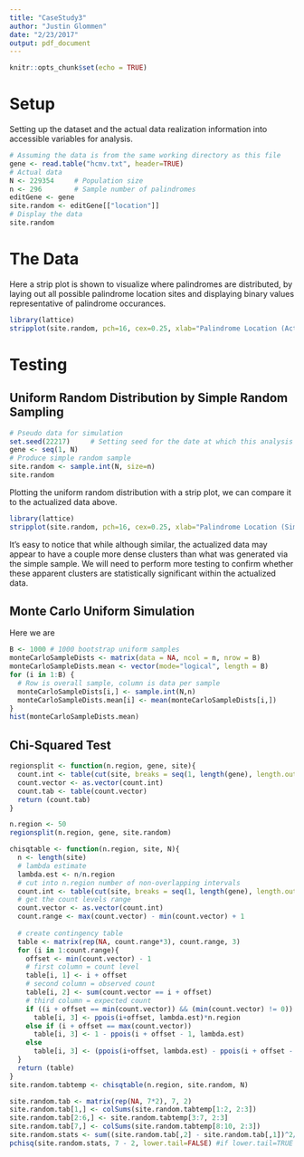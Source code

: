 ```yaml
---
title: "CaseStudy3"
author: "Justin Glommen"
date: "2/23/2017"
output: pdf_document
---
```


```r
knitr::opts_chunk$set(echo = TRUE)
```

# Setup
Setting up the dataset and the actual data realization information into accessible variables for analysis.

```r
# Assuming the data is from the same working directory as this file
gene <- read.table("hcmv.txt", header=TRUE)
# Actual data
N <- 229354     # Population size
n <- 296        # Sample number of palindromes
editGene <- gene
site.random <- editGene[["location"]]
# Display the data
site.random
```

# The Data
Here a strip plot is shown to visualize where palindromes are distributed, by laying out all possible palindrome location sites and displaying binary values representative of palindrome occurances.

```r
library(lattice)
stripplot(site.random, pch=16, cex=0.25, xlab="Palindrome Location (Actualized Data)")
```

# Testing

## Uniform Random Distribution by Simple Random Sampling
```r
# Pseudo data for simulation
set.seed(22217)     # Setting seed for the date at which this analysis was performed
gene <- seq(1, N)
# Produce simple random sample
site.random <- sample.int(N, size=n)
site.random
```

Plotting the uniform random distribution with a strip plot, we can compare it to the actualized data above.

```r
library(lattice)
stripplot(site.random, pch=16, cex=0.25, xlab="Palindrome Location (Simple Random Simulation)")
```

It's easy to notice that while although similar, the actualized data may appear to have a couple more dense clusters than what was generated via the simple sample. We will need to perform more testing to confirm whether these apparent clusters are statistically significant within the actualized data.


## Monte Carlo Uniform Simulation
Here we are 
```r
B <- 1000 # 1000 bootstrap uniform samples
monteCarloSampleDists <- matrix(data = NA, ncol = n, nrow = B)
monteCarloSampleDists.mean <- vector(mode="logical", length = B)
for (i in 1:B) {
  # Row is overall sample, column is data per sample
  monteCarloSampleDists[i,] <- sample.int(N,n)
  monteCarloSampleDists.mean[i] <- mean(monteCarloSampleDists[i,])
}
hist(monteCarloSampleDists.mean)
```

## Chi-Squared Test
```r
regionsplit <- function(n.region, gene, site){
  count.int <- table(cut(site, breaks = seq(1, length(gene), length.out=n.region+1), include.lowest=TRUE))
  count.vector <- as.vector(count.int)
  count.tab <- table(count.vector)
  return (count.tab)
}

n.region <- 50
regionsplit(n.region, gene, site.random)

chisqtable <- function(n.region, site, N){
  n <- length(site)
  # lambda estimate
  lambda.est <- n/n.region
  # cut into n.region number of non-overlapping intervals
  count.int <- table(cut(site, breaks = seq(1, length(gene), length.out=n.region+1), include.lowest=TRUE))
  # get the count levels range
  count.vector <- as.vector(count.int)
  count.range <- max(count.vector) - min(count.vector) + 1
  
  # create contingency table
  table <- matrix(rep(NA, count.range*3), count.range, 3)
  for (i in 1:count.range){
    offset <- min(count.vector) - 1
    # first column = count level
    table[i, 1] <- i + offset
    # second column = observed count
    table[i, 2] <- sum(count.vector == i + offset)
    # third column = expected count
    if ((i + offset == min(count.vector)) && (min(count.vector) != 0))
      table[i, 3] <- ppois(i+offset, lambda.est)*n.region
    else if (i + offset == max(count.vector))
      table[i, 3] <- 1 - ppois(i + offset - 1, lambda.est)
    else
      table[i, 3] <- (ppois(i+offset, lambda.est) - ppois(i + offset - 1, lambda.est))*n.region
  }
  return (table)
}
site.random.tabtemp <- chisqtable(n.region, site.random, N)

site.random.tab <- matrix(rep(NA, 7*2), 7, 2)
site.random.tab[1,] <- colSums(site.random.tabtemp[1:2, 2:3])
site.random.tab[2:6,] <- site.random.tabtemp[3:7, 2:3]
site.random.tab[7,] <- colSums(site.random.tabtemp[8:10, 2:3])
site.random.stats <- sum((site.random.tab[,2] - site.random.tab[,1])^2/site.random.tab[,2])
pchisq(site.random.stats, 7 - 2, lower.tail=FALSE) #if lower.tail=TRUE then you're testing something else

```
